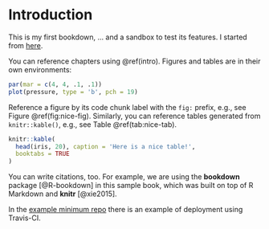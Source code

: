 # Introduction {#intro}

This is my first bookdown, ... and a sandbox to test its features. I started from [here](http://seankross.com/2016/11/17/How-to-Start-a-Bookdown-Book.html).

You can reference chapters using \@ref(intro). Figures and tables are in their own environments:

```r
par(mar = c(4, 4, .1, .1))
plot(pressure, type = 'b', pch = 19)
```

Reference a figure by its code chunk label with the `fig:` prefix, e.g., see Figure \@ref(fig:nice-fig). Similarly, you can reference tables generated from `knitr::kable()`, e.g., see Table \@ref(tab:nice-tab).

```r
knitr::kable(
  head(iris, 20), caption = 'Here is a nice table!',
  booktabs = TRUE
)
```

You can write citations, too. For example, we are using the **bookdown** package [@R-bookdown] in this sample book, which was built on top of R Markdown and **knitr** [@xie2015].

In the [example minimum repo](https://github.com/rstudio/bookdown-demo) there is an example of deployment using Travis-CI.
